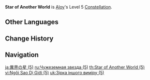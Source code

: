 {{Constellation Infobox
|title       = Star of Another World
|image       = Constellation Star of Another World.png
|description = The time has not yet come for this person's corner of the night sky to light up.
|level       = 5
|character   = Aloy
}}
'''Star of Another World''' is [[Aloy]]'s Level 5 [[Constellation]].

==Other Languages==
{{Other Languages|Star of Another World (1)}}

==Change History==
{{Change History|2.1}}

==Navigation==
{{Talent Navbox|Aloy}}

[[ja:異界の星 (5)]]
[[ru:Чужеземная звезда (5)]]
[[th:Star of Another World (5)]]
[[vi:Ngôi Sao Dị Giới (5)]]
[[uk:Зірка іншого виміру (5)]]